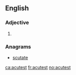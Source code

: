 ==English==

===Adjective===
{{head|en}}

# {{en-superlative of|acute}}

===Anagrams===
* [[scutate#English|scutate]]

[[ca:acutest]]
[[fr:acutest]]
[[no:acutest]]